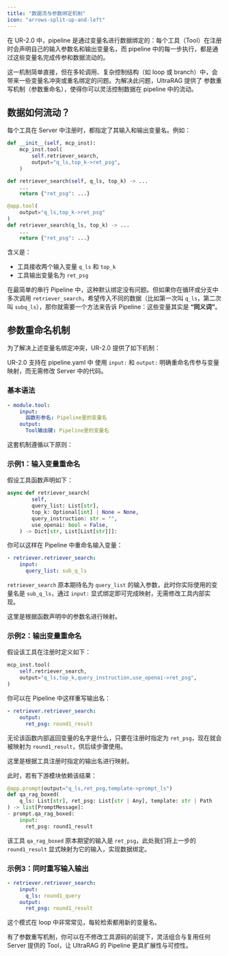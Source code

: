 ```yaml
---
title: "数据流与参数绑定机制"
icon: "arrows-split-up-and-left"
---
```


在 UR-2.0 中，pipeline 是通过变量名进行数据绑定的：每个工具（Tool）在注册时会声明自己的输入参数名和输出变量名，而 pipeline 中的每一步执行，都是通过这些变量名完成传参和数据流动的。

这一机制简单直接，但在多轮调用、复杂控制结构（如 loop 或 branch）中，会带来一些变量名冲突或重名绑定的问题。为解决此问题，UltraRAG 提供了 参数重写机制（参数重命名），使得你可以灵活控制数据在 pipeline 中的流动。

## 数据如何流动？

每个工具在 Server 中注册时，都指定了其输入和输出变量名。例如：

<CodeGroup>

```python Class Like Example icon="python" highlight={4}
def __init__(self, mcp_inst):
    mcp_inst.tool(
        self.retriever_search,
        output="q_ls,top_k->ret_psg",
    )

def retriever_search(self, q_ls, top_k) -> ...
    ...
    return {"ret_psg": ...}
```

```python Decorate Like Example icon="python" highlight={2}
@app.tool(
    output="q_ls,top_k->ret_psg"
)
def retriever_search(q_ls, top_k) -> ...
    ...
    return {"ret_psg": ...}
```

</CodeGroup>

含义是：

- 工具接收两个输入变量 `q_ls` 和 `top_k`
- 工具输出变量名为 `ret_psg`

在最简单的串行 Pipeline 中，这种默认绑定没有问题。但如果你在循环或分支中多次调用 `retriever_search`，希望传入不同的数据（比如第一次叫 `q_ls`，第二次叫 `subq_ls`），那你就需要一个方法来告诉 Pipeline：这些变量其实是 **“同义词”**。

## 参数重命名机制

为了解决上述变量名绑定冲突，UR-2.0 提供了如下机制：

UR-2.0 支持在 pipeline.yaml 中 使用 `input:` 和 `output:` 明确重命名传参与变量映射，而无需修改 Server 中的代码。

### 基本语法

```yaml
- module.tool:
    input:
      函数形参名: Pipeline里的变量名
    output:
      Tool输出键: Pipeline里的变量名
```

这套机制遵循以下原则：

### 示例1：输入变量重命名

假设工具函数声明如下：

```python
async def retriever_search(
        self,
        query_list: List[str],
        top_k: Optional[int] | None = None,
        query_instruction: str = "",
        use_openai: bool = False,
    ) -> Dict[str, List[List[str]]]:
```

你可以这样在 Pipeline 中重命名输入变量：

```yaml
- retriever.retriever_search:
    input:
      query_list: sub_q_ls
```

`retriever_search` 原本期待名为 `query_list` 的输入参数，此时你实际使用的变量名是 `sub_q_ls`，通过 `input:` 显式绑定即可完成映射，无需修改工具内部实现。

<Tip>这里是根据函数声明中的参数名进行映射。</Tip>

### 示例2：输出变量重命名

假设该工具在注册时定义如下：

```python
mcp_inst.tool(
    self.retriever_search,
    output="q_ls,top_k,query_instruction,use_openai->ret_psg",
)
```

你可以在 Pipeline 中这样重写输出名：

```yaml
- retriever.retriever_search:
    output:
      ret_psg: round1_result
```

无论该函数内部返回变量的名字是什么，只要在注册时指定为 `ret_psg`，现在就会被映射为 `round1_result`，供后续步骤使用。

<Tip>这里是根据工具注册时指定的输出名进行映射。</Tip>

此时，若有下游模块依赖该结果：

```python
@app.prompt(output="q_ls,ret_psg,template->prompt_ls")
def qa_rag_boxed(
    q_ls: List[str], ret_psg: List[str | Any], template: str | Path
) -> list[PromptMessage]:
- prompt.qa_rag_boxed:
    input:
      ret_psg: round1_result
```

该工具 `qa_rag_boxed` 原本期望的输入是 `ret_psg`，此处我们将上一步的 `round1_result` 显式映射为它的输入，实现数据绑定。

### 示例3：同时重写输入输出

```yaml
- retriever.retriever_search:
    input:
      q_ls: round1_query
    output:
      ret_psg: round1_result
```

这个模式在 loop 中非常常见，每轮检索都用新的变量名。

有了参数重写机制，你可以在不修改工具源码的前提下，灵活组合与复用任何 Server 提供的 Tool，让 UltraRAG 的 Pipeline 更具扩展性与可控性。